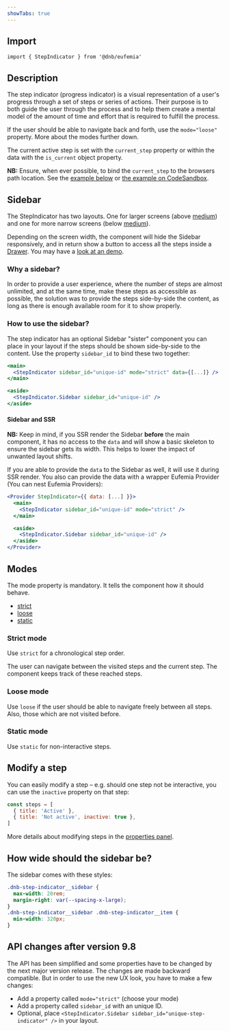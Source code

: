```yaml
---
showTabs: true
---
```


## Import

```tsx
import { StepIndicator } from '@dnb/eufemia'
```

## Description

The step indicator (progress indicator) is a visual representation of a user's progress through a set of steps or series of actions. Their purpose is to both guide the user through the process and to help them create a mental model of the amount of time and effort that is required to fulfill the process.

If the user should be able to navigate back and forth, use the `mode="loose"` property. More about the modes further down.

The current active step is set with the `current_step` property or within the data with the `is_current` object property.

**NB:** Ensure, when ever possible, to bind the `current_step` to the browsers path location. See the [example below](/uilib/components/step-indicator/#stepindicator-with-a-router) or [the example on CodeSandbox](https://codesandbox.io/s/eufemia-step-indicator-with-reach-router-mhu0bh?file=/src/App.tsx).

## Sidebar

The StepIndicator has two layouts. One for larger screens (above [medium](/uilib/usage/layout/media-queries#media-queries-properties-table)) and one for more narrow screens (below [medium](/uilib/usage/layout/media-queries#media-queries-properties-table)).

Depending on the screen width, the component will hide the Sidebar responsively, and in return show a button to access all the steps inside a [Drawer](/uilib/components/drawer). You may have a [look at an demo](/uilib/components/step-indicator/#stepindicator-in-loose-mode).

### Why a sidebar?

In order to provide a user experience, where the number of steps are almost unlimited, and at the same time, make these steps as accessible as possible, the solution was to provide the steps side-by-side the content, as long as there is enough available room for it to show properly.

### How to use the sidebar?

The step indicator has an optional Sidebar "sister" component you can place in your layout if the steps should be shown side-by-side to the content. Use the property `sidebar_id` to bind these two together:

```jsx
<main>
  <StepIndicator sidebar_id="unique-id" mode="strict" data={[...]} />
</main>

<aside>
  <StepIndicator.Sidebar sidebar_id="unique-id" />
</aside>
```

#### Sidebar and SSR

**NB:** Keep in mind, if you SSR render the Sidebar **before** the main component, it has no access to the `data` and will show a basic skeleton to ensure the sidebar gets its width. This helps to lower the impact of unwanted layout shifts.

If you are able to provide the `data` to the Sidebar as well, it will use it during SSR render. You also can provide the data with a wrapper Eufemia Provider (You can nest Eufemia Providers):

```jsx
<Provider StepIndicator={{ data: [...] }}>
  <main>
    <StepIndicator sidebar_id="unique-id" mode="strict" />
  </main>

  <aside>
    <StepIndicator.Sidebar sidebar_id="unique-id" />
  </aside>
</Provider>
```

## Modes

The mode property is mandatory. It tells the component how it should behave.

- [strict](/uilib/components/step-indicator#strict-mode)
- [loose](/uilib/components/step-indicator#loose-mode)
- [static](/uilib/components/step-indicator#static-mode)

### Strict mode

Use `strict` for a chronological step order.

The user can navigate between the visited steps and the current step. The component keeps track of these reached steps.

### Loose mode

Use `loose` if the user should be able to navigate freely between all steps. Also, those which are not visited before.

### Static mode

Use `static` for non-interactive steps.

## Modify a step

You can easily modify a step – e.g. should one step not be interactive, you can use the `inactive` property on that step:

```js
const steps = [
  { title: 'Active' },
  { title: 'Not active', inactive: true },
]
```

More details about modifying steps in the [properties panel](/uilib/components/step-indicator/properties#steps-parameters).

## How wide should the sidebar be?

The sidebar comes with these styles:

```css
.dnb-step-indicator__sidebar {
  max-width: 20rem;
  margin-right: var(--spacing-x-large);
}
.dnb-step-indicator__sidebar .dnb-step-indicator__item {
  min-width: 320px;
}
```

## API changes after version 9.8

The API has been simplified and some properties have to be changed by the next major version release. The changes are made backward compatible. But in order to use the new UX look, you have to make a few changes:

- Add a property called `mode="strict"` (choose your mode)
- Add a property called `sidebar_id` with an unique ID.
- Optional, place `<StepIndicator.Sidebar sidebar_id="unique-step-indicator" />` in your layout.
